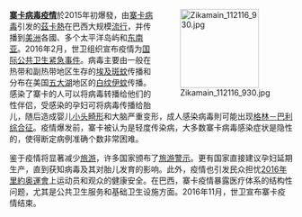 <div style="float:right;margin-left:0.5em;">
[[File:Zikamain_112116_930.jpg|140px]]
</div>

'''[[寨卡病毒疫情|寨卡病毒疫情]]'''於2015年初爆發，由[[寨卡病毒|寨卡病毒]]引发的[[茲卡熱|茲卡熱]]在巴西大规模[[流行病|流行]]，并传播到[[美洲|美洲]]各國、多个太平洋岛屿和[[东南亚|东南亚]]。2016年2月，世卫组织宣布疫情为[[国际公共卫生紧急事件|国际公共卫生紧急事件]]。病毒主要由一般在热带和副热带地区生存的[[埃及斑蚊|埃及斑蚊]]传播和分布在美国[[五大湖|五大湖]]地区的[[白纹伊蚊|白纹伊蚊]]传播。感染了寨卡的人可以将病毒转播给他们的性伴侣，受感染的孕妇可将病毒传播给胎儿，随后造成婴儿[[小头畸形|小头畸形]]和大脑严重变形，成人感染病毒則可能出现[[格林－巴利综合征|格林－巴利综合征]]。疫情爆发前，寨卡被认为是轻度传染病，大多数寨卡病毒感染症状是隐性的，使得断定病例准确个数非常困难。

鉴于疫情将显著减少[[旅游|旅游]]，许多国家颁布了[[旅游警示|旅游警示]]。更有国家直接建议孕妇延期生产，直到获知病毒及其对胎儿发育的影响。此外，疫情也引发民众担忧[[2016年夏季奧林匹克運動會|2016年里約奥運會]]上运动员和观众的健康安全。在巴西，寨卡疫情暴露医疗体系的结构性问题，尤其是公共卫生服务和基础卫生设施方面。2016年11月，世卫宣布寨卡疫情结束。